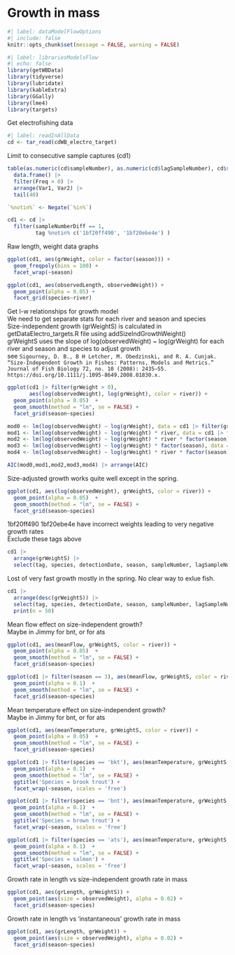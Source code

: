 # Growth in mass

```r
#| label: dataModelFlowOptions
#| include: false
knitr::opts_chunk$set(message = FALSE, warning = FALSE)
```

```r
#| label: librariesModelsFlow
#| echo: false
library(getWBData)
library(tidyverse)
library(lubridate)
library(kableExtra)
library(GGally)
library(lme4)
library(targets)
```

Get electrofishing data
```r
#| label: readInAllData
cd <- tar_read(cdWB_electro_target)

```

Limit to consecutive sample captures (cd1)
```r
table(as.numeric(cd$sampleNumber), as.numeric(cd$lagSampleNumber), cd$season, cd$year) |> 
  data.frame() |> 
  filter(Freq > 0) |> 
  arrange(Var1, Var2) |> 
  tail(40)

`%notin%` <- Negate(`%in%`)

cd1 <- cd |> 
  filter(sampleNumberDiff == 1,
         tag %notin% c('1bf20ff490', '1bf20ebe4e') )
```

Raw length, weight data graphs
```r
ggplot(cd1, aes(grWeight, color = factor(season))) +
  geom_freqpoly(bins = 100) +
  facet_wrap(~season)

ggplot(cd1, aes(observedLength, observedWeight)) +
  geom_point(alpha = 0.05) +
  facet_grid(species~river)

```

Get l-w relationships for growth model  
We need to get separate stats for each river and season and species  
Size-independent growth (grWeightS) is calculated in getDataElectro_targets.R file using addSizeIndGrowthWeight()  
grWeightS uses the slope of log(observedWeight) ~ log(grWeight) for each river and season and species to adjust growth  
see `Sigourney, D. B., B H Letcher, M. Obedzinski, and R. A. Cunjak. “Size-Independent Growth in Fishes: Patterns, Models and Metrics.” Journal of Fish Biology 72, no. 10 (2008): 2435–55. https://doi.org/10.1111/j.1095-8649.2008.01830.x.`

```r

ggplot(cd1 |> filter(grWeight > 0), 
       aes(log(observedWeight), log(grWeight), color = river)) +
  geom_point(alpha = 0.05)  +
  geom_smooth(method = "lm", se = FALSE) +
  facet_grid(season~species)

mod0 <- lm(log(observedWeight) ~ log(grWeight), data = cd1 |> filter(grWeight > 0))
mod1 <- lm(log(observedWeight) ~ log(grWeight) * river, data = cd1 |> filter(grWeight > 0))
mod2 <- lm(log(observedWeight) ~ log(grWeight) * river * factor(season), data = cd1 |> filter(grWeight > 0))
mod3 <- lm(log(observedWeight) ~ log(grWeight) * factor(season), data = cd1 |> filter(grWeight > 0))
mod4 <- lm(log(observedWeight) ~ log(grWeight) * river * factor(season) * species, data = cd1 |> filter(grWeight > 0))

AIC(mod0,mod1,mod2,mod3,mod4) |> arrange(AIC)
```

Size-adjusted growth works quite well except in the spring.
```r

ggplot(cd1, aes(log(observedWeight), grWeightS, color = river)) +
  geom_point(alpha = 0.05)  +
  geom_smooth(method = "lm", se = FALSE) +
  facet_grid(season~species)
```

1bf20ff490  1bf20ebe4e have incorrect weights leading to very negative growth rates  
Exclude these tags above
```r
cd1 |> 
  arrange(grWeightS) |> 
  select(tag, species, detectionDate, season, sampleNumber, lagSampleNumber, observedWeight, lagObservedWeight, grWeightS)
```

Lost of very fast growth mostly in the spring. No clear way to exlue fish.
```r
cd1 |> 
  arrange(desc(grWeightS)) |> 
  select(tag, species, detectionDate, season, sampleNumber, lagSampleNumber, observedWeight, lagObservedWeight, grWeightS) |> 
  print(n = 50)
```

Mean flow effect on size-independent growth?  
Maybe in Jimmy for bnt, or for ats
```r

ggplot(cd1, aes(meanFlow, grWeightS, color = river)) +
  geom_point(alpha = 0.05)  +
  geom_smooth(method = "lm", se = FALSE) +
  facet_grid(season~species)

ggplot(cd1 |> filter(season == 3), aes(meanFlow, grWeightS, color = river)) +
  geom_point(alpha = 0.1)  +
  geom_smooth(method = "lm", se = FALSE) +
  facet_grid(season~species)

```

Mean temperature effect on size-independent growth?  
Maybe in Jimmy for bnt, or for ats
```r

ggplot(cd1, aes(meanTemperature, grWeightS, color = river)) +
  geom_point(alpha = 0.05)  +
  geom_smooth(method = "lm", se = FALSE) +
  facet_grid(season~species)

ggplot(cd1 |> filter(species == 'bkt'), aes(meanTemperature, grWeightS, color = river)) +
  geom_point(alpha = 0.1)  +
  geom_smooth(method = "lm", se = FALSE) +
  ggtitle('Species = brook trout') +
  facet_wrap(~season, scales = 'free')

ggplot(cd1 |> filter(species == 'bnt'), aes(meanTemperature, grWeightS, color = river)) +
  geom_point(alpha = 0.1)  +
  geom_smooth(method = "lm", se = FALSE) +
  ggtitle('Species = brown trout') +
  facet_wrap(~season, scales = 'free')

ggplot(cd1 |> filter(species == 'ats'), aes(meanTemperature, grWeightS, color = river)) +
  geom_point(alpha = 0.1)  +
  geom_smooth(method = "lm", se = FALSE) +
  ggtitle('Species = salmon') +
  facet_wrap(~season, scales = 'free')


```


Growth rate in length vs size-independent growth rate in mass
```r

ggplot(cd1, aes(grLength, grWeightS)) +
  geom_point(aes(size = observedWeight), alpha = 0.02) +
  facet_grid(season~species)
```

Growth rate in length vs 'instantaneous' growth rate in mass
```r

ggplot(cd1, aes(grLength, grWeight)) +
  geom_point(aes(size = observedWeight), alpha = 0.02) +
  facet_grid(season~species)
```

